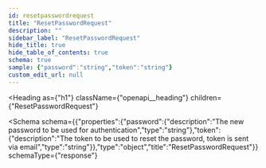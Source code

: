 ```yaml
---
id: resetpasswordrequest
title: "ResetPasswordRequest"
description: ""
sidebar_label: "ResetPasswordRequest"
hide_title: true
hide_table_of_contents: true
schema: true
sample: {"password":"string","token":"string"}
custom_edit_url: null
---
```



<Heading
  as={"h1"}
  className={"openapi__heading"}
  children={"ResetPasswordRequest"}
>
</Heading>





<Schema
  schema={{"properties":{"password":{"description":"The new password to be used for authentication","type":"string"},"token":{"description":"The token to be used to reset the password, token is sent via email","type":"string"}},"type":"object","title":"ResetPasswordRequest"}}
  schemaType={"response"}
>

</Schema>
